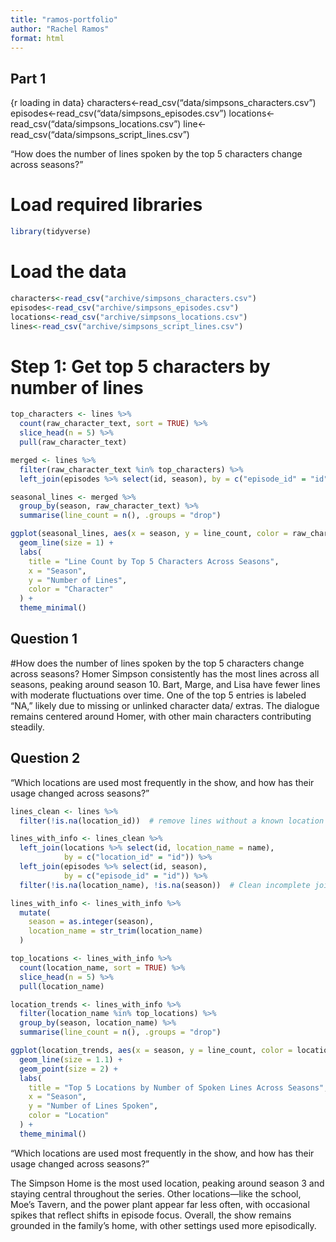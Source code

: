 ```yaml
---
title: "ramos-portfolio"
author: "Rachel Ramos"
format: html
---
```


## Part 1
{r loading in data}
characters<-read_csv("data/simpsons_characters.csv")
episodes<-read_csv("data/simpsons_episodes.csv")
locations<-read_csv("data/simpsons_locations.csv")
line<-read_csv("data/simpsons_script_lines.csv")




"How does the number of lines spoken by the top 5 characters change across seasons?"




# Load required libraries

```r
library(tidyverse)
```

# Load the data
```r
characters<-read_csv("archive/simpsons_characters.csv")
episodes<-read_csv("archive/simpsons_episodes.csv")
locations<-read_csv("archive/simpsons_locations.csv")
lines<-read_csv("archive/simpsons_script_lines.csv")

```


# Step 1: Get top 5 characters by number of lines
```r
top_characters <- lines %>%
  count(raw_character_text, sort = TRUE) %>%
  slice_head(n = 5) %>%
  pull(raw_character_text)
```


```r
merged <- lines %>%
  filter(raw_character_text %in% top_characters) %>%
  left_join(episodes %>% select(id, season), by = c("episode_id" = "id"))
```


```r
seasonal_lines <- merged %>%
  group_by(season, raw_character_text) %>%
  summarise(line_count = n(), .groups = "drop")
```

```r
ggplot(seasonal_lines, aes(x = season, y = line_count, color = raw_character_text)) +
  geom_line(size = 1) +
  labs(
    title = "Line Count by Top 5 Characters Across Seasons",
    x = "Season",
    y = "Number of Lines",
    color = "Character"
  ) +
  theme_minimal()
```


## Question 1
#How does the number of lines spoken by the top 5 characters change across seasons?
Homer Simpson consistently has the most lines across all seasons, peaking around season 10. Bart, Marge, and Lisa have fewer lines with moderate fluctuations over time. One of the top 5 entries is labeled "NA," likely due to missing or unlinked character data/ extras. The dialogue remains centered around Homer, with other main characters contributing steadily.



## Question 2 
"Which locations are used most frequently in the show, and how has their usage changed across seasons?"


```r
lines_clean <- lines %>%
  filter(!is.na(location_id))  # remove lines without a known location

```


```r
lines_with_info <- lines_clean %>%
  left_join(locations %>% select(id, location_name = name), 
            by = c("location_id" = "id")) %>%
  left_join(episodes %>% select(id, season), 
            by = c("episode_id" = "id")) %>%
  filter(!is.na(location_name), !is.na(season))  # Clean incomplete joins

```


```r
lines_with_info <- lines_with_info %>%
  mutate(
    season = as.integer(season),
    location_name = str_trim(location_name)
  )
```


```r
top_locations <- lines_with_info %>%
  count(location_name, sort = TRUE) %>%
  slice_head(n = 5) %>%
  pull(location_name)
```


```r
location_trends <- lines_with_info %>%
  filter(location_name %in% top_locations) %>%
  group_by(season, location_name) %>%
  summarise(line_count = n(), .groups = "drop")
```

```r
ggplot(location_trends, aes(x = season, y = line_count, color = location_name)) +
  geom_line(size = 1.1) +
  geom_point(size = 2) +
  labs(
    title = "Top 5 Locations by Number of Spoken Lines Across Seasons",
    x = "Season",
    y = "Number of Lines Spoken",
    color = "Location"
  ) +
  theme_minimal()
```

"Which locations are used most frequently in the show, and how has their usage changed across seasons?"

The Simpson Home is the most used location, peaking around season 3 and staying central throughout the series. Other locations—like the school, Moe’s Tavern, and the power plant appear far less often, with occasional spikes that reflect shifts in episode focus. Overall, the show remains grounded in the family’s home, with other settings used more episodically.

